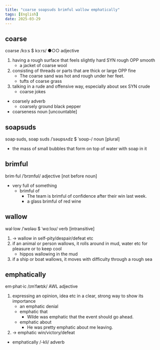 ```yaml
---
title: "coarse soapsuds brimful wallow emphatically"
tags: [English]
date: 2025-03-29
---
```


## coarse

coarse /kɔːs $ kɔːrs/ ●○○ adjective

1. having a rough surface that feels slightly hard SYN rough OPP smooth
   - a jacket of coarse wool
2. consisting of threads or parts that are thick or large OPP fine
   - The coarse sand was hot and rough under her feet.
   - tufts of coarse grass
3. talking in a rude and offensive way, especially about sex SYN crude
   - coarse jokes

- coarsely adverb
  - coarsely ground black pepper
- coarseness noun [uncountable]

## soapsuds

soap‧suds, soap suds /ˈsəʊpsʌdz $ ˈsoʊp-/ noun [plural]

- the mass of small bubbles that form on top of water with soap in it

## brimful

brim‧ful /ˈbrɪmfʊl/ adjective [not before noun]

- very full of something
  - brimful of
    - The team is brimful of confidence after their win last week.
    - a glass brimful of red wine

## wallow

wal‧low /ˈwɒləʊ $ ˈwɑːloʊ/ verb [intransitive]

1. → wallow in self-pity/despair/defeat etc
2. if an animal or person wallows, it rolls around in mud, water etc for pleasure or to keep cool
   - hippos wallowing in the mud
3. if a ship or boat wallows, it moves with difficulty through a rough sea

## emphatically

em‧phat‧ic /ɪmˈfætɪk/ AWL adjective

1. expressing an opinion, idea etc in a clear, strong way to show its importance
   - an emphatic denial
   - emphatic that
     - Wilde was emphatic that the event should go ahead.
   - emphatic about
     - He was pretty emphatic about me leaving.
2. → emphatic win/victory/defeat

- emphatically /-kli/ adverb
